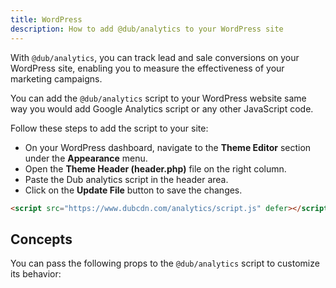 ```yaml
---
title: WordPress
description: How to add @dub/analytics to your WordPress site
---
```



With `@dub/analytics`, you can track lead and sale conversions on your WordPress site, enabling you to measure the effectiveness of your marketing campaigns.

You can add the `@dub/analytics` script to your WordPress website same way you would add Google Analytics script or any other JavaScript code.

Follow these steps to add the script to your site:

- On your WordPress dashboard, navigate to the **Theme Editor** section under the **Appearance** menu.
- Open the **Theme Header (header.php)** file on the right column.
- Paste the Dub analytics script in the header area.
- Click on the **Update File** button to save the changes.

```html
<script src="https://www.dubcdn.com/analytics/script.js" defer></script>
```

<DubClientInstallVerify />

## Concepts

You can pass the following props to the `@dub/analytics` script to customize its behavior:

<DubAnalyticsParams />
